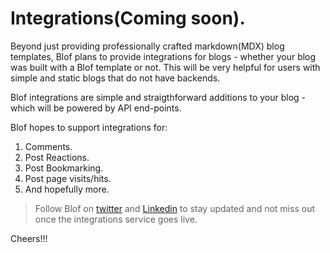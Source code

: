 # Integrations(Coming soon).
 
Beyond just providing professionally crafted markdown(MDX) blog templates, Blof plans to provide integrations for 
blogs - whether your blog was built with a Blof template or not. This will be very helpful for users with simple and static blogs that do 
not have backends.

Blof integrations are simple and straigthforward additions to your blog - which will be powered by API end-points.

Blof hopes to support integrations for:

1. Comments.
2. Post Reactions.
3. Post Bookmarking.
4. Post page visits/hits.
5. And hopefully more.

> Follow Blof on [twitter](https://x.com/blof_dev) and [Linkedin](https://www.linkedin.com/company/blof-dev/) to stay updated and not miss out 
once the integrations service goes live.

Cheers!!!


